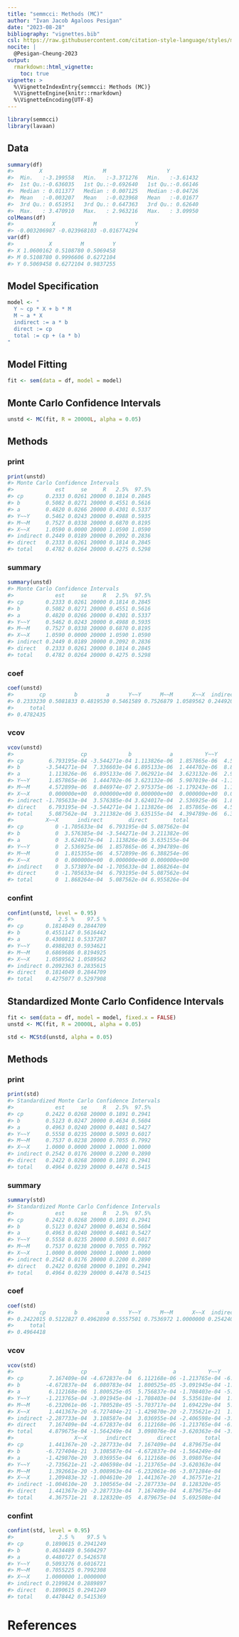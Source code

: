 ```yaml
---
title: "semmcci: Methods (MC)"
author: "Ivan Jacob Agaloos Pesigan"
date: "2023-08-28"
bibliography: "vignettes.bib"
csl: https://raw.githubusercontent.com/citation-style-language/styles/master/apa.csl
nocite: |
  @Pesigan-Cheung-2023
output:
  rmarkdown::html_vignette:
    toc: true
vignette: >
  %\VignetteIndexEntry{semmcci: Methods (MC)}
  %\VignetteEngine{knitr::rmarkdown}
  %\VignetteEncoding{UTF-8}
---
```


<!-- vignettes/methods-mc.Rmd is generated from .setup/vignettes/methods-mc.Rmd.orig. Please edit that file -->






```r
library(semmcci)
library(lavaan)
```

## Data




```r
summary(df)
#>        X                   M                   Y           
#>  Min.   :-3.199558   Min.   :-3.371276   Min.   :-3.61432  
#>  1st Qu.:-0.636035   1st Qu.:-0.692640   1st Qu.:-0.66146  
#>  Median : 0.011377   Median : 0.007125   Median :-0.04726  
#>  Mean   :-0.003207   Mean   :-0.023968   Mean   :-0.01677  
#>  3rd Qu.: 0.651951   3rd Qu.: 0.647363   3rd Qu.: 0.62640  
#>  Max.   : 3.470910   Max.   : 2.963216   Max.   : 3.09950
colMeans(df)
#>            X            M            Y 
#> -0.003206987 -0.023968103 -0.016774294
var(df)
#>           X         M         Y
#> X 1.0600162 0.5108780 0.5069458
#> M 0.5108780 0.9996606 0.6272104
#> Y 0.5069458 0.6272104 0.9837255
```

## Model Specification


```r
model <- "
  Y ~ cp * X + b * M
  M ~ a * X
  indirect := a * b
  direct := cp
  total := cp + (a * b)
"
```

## Model Fitting


```r
fit <- sem(data = df, model = model)
```

## Monte Carlo Confidence Intervals


```r
unstd <- MC(fit, R = 20000L, alpha = 0.05)
```

## Methods

### print


```r
print(unstd)
#> Monte Carlo Confidence Intervals
#>             est     se     R   2.5%  97.5%
#> cp       0.2333 0.0261 20000 0.1814 0.2845
#> b        0.5082 0.0271 20000 0.4551 0.5616
#> a        0.4820 0.0266 20000 0.4301 0.5337
#> Y~~Y     0.5462 0.0243 20000 0.4988 0.5935
#> M~~M     0.7527 0.0338 20000 0.6870 0.8195
#> X~~X     1.0590 0.0000 20000 1.0590 1.0590
#> indirect 0.2449 0.0189 20000 0.2092 0.2836
#> direct   0.2333 0.0261 20000 0.1814 0.2845
#> total    0.4782 0.0264 20000 0.4275 0.5298
```

### summary


```r
summary(unstd)
#> Monte Carlo Confidence Intervals
#>             est     se     R   2.5%  97.5%
#> cp       0.2333 0.0261 20000 0.1814 0.2845
#> b        0.5082 0.0271 20000 0.4551 0.5616
#> a        0.4820 0.0266 20000 0.4301 0.5337
#> Y~~Y     0.5462 0.0243 20000 0.4988 0.5935
#> M~~M     0.7527 0.0338 20000 0.6870 0.8195
#> X~~X     1.0590 0.0000 20000 1.0590 1.0590
#> indirect 0.2449 0.0189 20000 0.2092 0.2836
#> direct   0.2333 0.0261 20000 0.1814 0.2845
#> total    0.4782 0.0264 20000 0.4275 0.5298
```

### coef


```r
coef(unstd)
#>        cp         b         a      Y~~Y      M~~M      X~~X  indirect    direct 
#> 0.2333230 0.5081833 0.4819530 0.5461589 0.7526879 1.0589562 0.2449205 0.2333230 
#>     total 
#> 0.4782435
```

### vcov


```r
vcov(unstd)
#>                     cp             b            a          Y~~Y          M~~M
#> cp        6.793195e-04 -3.544271e-04 1.113826e-06  1.857865e-06  4.572899e-06
#> b        -3.544271e-04  7.336603e-04 6.895133e-06  1.444702e-06  8.846974e-07
#> a         1.113826e-06  6.895133e-06 7.062921e-04  3.623132e-06  2.975375e-06
#> Y~~Y      1.857865e-06  1.444702e-06 3.623132e-06  5.907019e-04 -1.179243e-06
#> M~~M      4.572899e-06  8.846974e-07 2.975375e-06 -1.179243e-06  1.140474e-03
#> X~~X      0.000000e+00  0.000000e+00 0.000000e+00  0.000000e+00  0.000000e+00
#> indirect -1.705633e-04  3.576385e-04 3.624017e-04  2.536925e-06  1.815355e-06
#> direct    6.793195e-04 -3.544271e-04 1.113826e-06  1.857865e-06  4.572899e-06
#> total     5.087562e-04  3.211382e-06 3.635155e-04  4.394789e-06  6.388254e-06
#>          X~~X      indirect        direct        total
#> cp          0 -1.705633e-04  6.793195e-04 5.087562e-04
#> b           0  3.576385e-04 -3.544271e-04 3.211382e-06
#> a           0  3.624017e-04  1.113826e-06 3.635155e-04
#> Y~~Y        0  2.536925e-06  1.857865e-06 4.394789e-06
#> M~~M        0  1.815355e-06  4.572899e-06 6.388254e-06
#> X~~X        0  0.000000e+00  0.000000e+00 0.000000e+00
#> indirect    0  3.573897e-04 -1.705633e-04 1.868264e-04
#> direct      0 -1.705633e-04  6.793195e-04 5.087562e-04
#> total       0  1.868264e-04  5.087562e-04 6.955826e-04
```

### confint


```r
confint(unstd, level = 0.95)
#>              2.5 %    97.5 %
#> cp       0.1814049 0.2844709
#> b        0.4551147 0.5616442
#> a        0.4300811 0.5337287
#> Y~~Y     0.4988203 0.5934621
#> M~~M     0.6869686 0.8194925
#> X~~X     1.0589562 1.0589562
#> indirect 0.2092363 0.2835615
#> direct   0.1814049 0.2844709
#> total    0.4275077 0.5297908
```

## Standardized Monte Carlo Confidence Intervals


```r
fit <- sem(data = df, model = model, fixed.x = FALSE)
unstd <- MC(fit, R = 20000L, alpha = 0.05)
```


```r
std <- MCStd(unstd, alpha = 0.05)
```

## Methods

### print


```r
print(std)
#> Standardized Monte Carlo Confidence Intervals
#>             est     se     R   2.5%  97.5%
#> cp       0.2422 0.0268 20000 0.1891 0.2941
#> b        0.5123 0.0247 20000 0.4634 0.5604
#> a        0.4963 0.0240 20000 0.4481 0.5427
#> Y~~Y     0.5558 0.0235 20000 0.5093 0.6017
#> M~~M     0.7537 0.0238 20000 0.7055 0.7992
#> X~~X     1.0000 0.0000 20000 1.0000 1.0000
#> indirect 0.2542 0.0176 20000 0.2200 0.2890
#> direct   0.2422 0.0268 20000 0.1891 0.2941
#> total    0.4964 0.0239 20000 0.4478 0.5415
```

### summary


```r
summary(std)
#> Standardized Monte Carlo Confidence Intervals
#>             est     se     R   2.5%  97.5%
#> cp       0.2422 0.0268 20000 0.1891 0.2941
#> b        0.5123 0.0247 20000 0.4634 0.5604
#> a        0.4963 0.0240 20000 0.4481 0.5427
#> Y~~Y     0.5558 0.0235 20000 0.5093 0.6017
#> M~~M     0.7537 0.0238 20000 0.7055 0.7992
#> X~~X     1.0000 0.0000 20000 1.0000 1.0000
#> indirect 0.2542 0.0176 20000 0.2200 0.2890
#> direct   0.2422 0.0268 20000 0.1891 0.2941
#> total    0.4964 0.0239 20000 0.4478 0.5415
```

### coef


```r
coef(std)
#>        cp         b         a      Y~~Y      M~~M      X~~X  indirect    direct 
#> 0.2422015 0.5122827 0.4962890 0.5557501 0.7536972 1.0000000 0.2542403 0.2422015 
#>     total 
#> 0.4964418
```

### vcov


```r
vcov(std)
#>                     cp             b             a          Y~~Y          M~~M
#> cp        7.167409e-04 -4.672837e-04  6.112168e-06 -1.213765e-04 -6.232061e-06
#> b        -4.672837e-04  6.080783e-04  1.800525e-05 -3.091945e-04 -1.780528e-05
#> a         6.112168e-06  1.800525e-05  5.756837e-04 -1.708403e-04 -5.703717e-04
#> Y~~Y     -1.213765e-04 -3.091945e-04 -1.708403e-04  5.535618e-04  1.694229e-04
#> M~~M     -6.232061e-06 -1.780528e-05 -5.703717e-04  1.694229e-04  5.657702e-04
#> X~~X      1.441367e-20 -6.727404e-21 -1.429870e-20 -2.735621e-21  1.392661e-20
#> indirect -2.287733e-04  3.108587e-04  3.036955e-04 -2.406598e-04 -3.008963e-04
#> direct    7.167409e-04 -4.672837e-04  6.112168e-06 -1.213765e-04 -6.232061e-06
#> total     4.879675e-04 -1.564249e-04  3.098076e-04 -3.620363e-04 -3.071284e-04
#>                   X~~X      indirect        direct         total
#> cp        1.441367e-20 -2.287733e-04  7.167409e-04  4.879675e-04
#> b        -6.727404e-21  3.108587e-04 -4.672837e-04 -1.564249e-04
#> a        -1.429870e-20  3.036955e-04  6.112168e-06  3.098076e-04
#> Y~~Y     -2.735621e-21 -2.406598e-04 -1.213765e-04 -3.620363e-04
#> M~~M      1.392661e-20 -3.008963e-04 -6.232061e-06 -3.071284e-04
#> X~~X      1.209483e-32 -1.004610e-20  1.441367e-20  4.367571e-21
#> indirect -1.004610e-20  3.100565e-04 -2.287733e-04  8.128320e-05
#> direct    1.441367e-20 -2.287733e-04  7.167409e-04  4.879675e-04
#> total     4.367571e-21  8.128320e-05  4.879675e-04  5.692508e-04
```

### confint


```r
confint(std, level = 0.95)
#>              2.5 %    97.5 %
#> cp       0.1890615 0.2941249
#> b        0.4634489 0.5604297
#> a        0.4480727 0.5426578
#> Y~~Y     0.5093276 0.6016721
#> M~~M     0.7055225 0.7992308
#> X~~X     1.0000000 1.0000000
#> indirect 0.2199824 0.2889897
#> direct   0.1890615 0.2941249
#> total    0.4478442 0.5415369
```

# References
